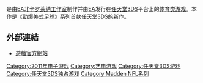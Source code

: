 {{NoteTA
| G1 = Games
}}

{{Infobox VG
| title = 勁爆美式足球
| english = Madden NFL Football
| genre = [[体育类游戏|体育类]]
| platforms= [[任天堂3DS|任天堂3DS]]
| developer = [[EA北卡罗莱纳工作室|EA北卡罗莱纳工作室]]
| publisher = [[EA|EA]]
| modes= [[单人电子游戏|单人]]、[[多人电子游戏|多人]]
| released= {{vgrelease|NA|2011年3月27日|EU|2011年3月31日}}
}}

{{Vgname|勁爆美式足球|en=Madden NFL Football}}是由[[EA北卡罗莱纳工作室|EA北卡罗莱纳工作室]]制作并由[[EA|EA]]发行在[[任天堂3DS|任天堂3DS]]平台上的[[体育类游戏|体育类游戏]]。本作是《勁爆美式足球》系列首款任天堂3DS的新作。

== 外部連結 ==

* {{En}}[http://www.ea.com/madden-nfl/1/madden-nfl-12 遊戲官方網站]

{{Madden NFL系列}}

{{DEFAULTSORT:Madden NFL Football}}
[[Category:2011年电子游戏|Category:2011年电子游戏]]
[[Category:艺电游戏|Category:艺电游戏]]
[[Category:任天堂3DS游戏|Category:任天堂3DS游戏]]
[[Category:任天堂3DS独占游戏|Category:任天堂3DS独占游戏]]
[[Category:Madden_NFL系列|Category:Madden NFL系列]]

{{Sports-videogame-stub}}
{{electronicArts-stub}}